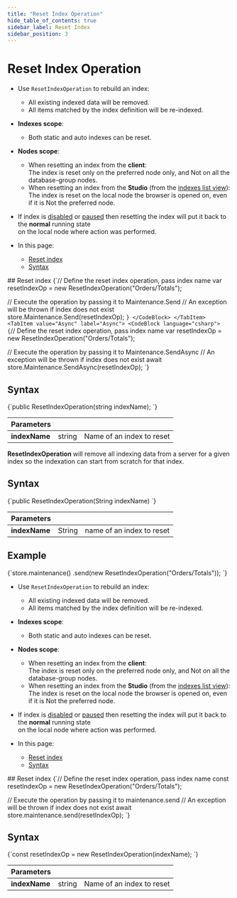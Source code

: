 ---
title: "Reset Index Operation"
hide_table_of_contents: true
sidebar_label: Reset Index
sidebar_position: 3
---




# Reset Index Operation
<LanguageSwitcher supportedLanguages={supportedLanguages} />
<LanguageContent language="csharp">

<Admonition type="note" title="Note">

* Use `ResetIndexOperation` to rebuild an index:  
  * All existing indexed data will be removed.  
  * All items matched by the index definition will be re-indexed.

* __Indexes scope__:  
  * Both static and auto indexes can be reset.

* __Nodes scope__:  
  * When resetting an index from the __client__:  
    The index is reset only on the preferred node only, and Not on all the database-group nodes.  
  * When resetting an index from the __Studio__ (from the [indexes list view](../../../../studio/database/indexes/indexes-list-view.mdx#indexes-list-view---actions)):  
    The index is reset on the local node the browser is opened on, even if it is Not the preferred node.  

* If index is [disabled](../../../../client-api/operations/maintenance/indexes/disable-index.mdx) or [paused](../../../../client-api/operations/maintenance/indexes/stop-index.mdx) 
  then resetting the index will put it back to the __normal__ running state  
  on the local node where action was performed.

* In this page:
    * [Reset index](../../../../client-api/operations/maintenance/indexes/set-index-priority.mdx#set-priority---single-index)
    * [Syntax](../../../../client-api/operations/maintenance/indexes/set-index-priority.mdx#syntax)

</Admonition>
## Reset index

<Tabs groupId='languageSyntax'>
<TabItem value="Sync" label="Sync">
<CodeBlock language="csharp">
{`// Define the reset index operation, pass index name
var resetIndexOp = new ResetIndexOperation("Orders/Totals");

// Execute the operation by passing it to Maintenance.Send
// An exception will be thrown if index does not exist
store.Maintenance.Send(resetIndexOp);
`}
</CodeBlock>
</TabItem>
<TabItem value="Async" label="Async">
<CodeBlock language="csharp">
{`// Define the reset index operation, pass index name
var resetIndexOp = new ResetIndexOperation("Orders/Totals");

// Execute the operation by passing it to Maintenance.SendAsync
// An exception will be thrown if index does not exist
await store.Maintenance.SendAsync(resetIndexOp);
`}
</CodeBlock>
</TabItem>
</Tabs>



## Syntax

<TabItem value="syntax" label="syntax">
<CodeBlock language="csharp">
{`public ResetIndexOperation(string indexName);
`}
</CodeBlock>
</TabItem>

| Parameters | | |
| - | - | - |
| **indexName** | string | Name of an index to reset |




</LanguageContent>
<LanguageContent language="java">


**ResetIndexOperation** will remove all indexing data from a server for a given index so the indexation can start from scratch for that index.

## Syntax

<TabItem value="reset_index_1" label="reset_index_1">
<CodeBlock language="java">
{`public ResetIndexOperation(String indexName)
`}
</CodeBlock>
</TabItem>

| Parameters | | |
| ------------- | ------------- | ----- |
| **indexName** | String | name of an index to reset |


## Example

<TabItem value="reset_index_2" label="reset_index_2">
<CodeBlock language="java">
{`store.maintenance()
    .send(new ResetIndexOperation("Orders/Totals"));
`}
</CodeBlock>
</TabItem>


</LanguageContent>
<LanguageContent language="nodejs">

<Admonition type="note" title="Note">

* Use `ResetIndexOperation` to rebuild an index:  
  * All existing indexed data will be removed.  
  * All items matched by the index definition will be re-indexed.  

* __Indexes scope__:  
  * Both static and auto indexes can be reset.

* __Nodes scope__:  
  * When resetting an index from the __client__:  
    The index is reset only on the preferred node only, and Not on all the database-group nodes.  
  * When resetting an index from the __Studio__ (from the [indexes list view](../../../../studio/database/indexes/indexes-list-view.mdx#indexes-list-view---actions)):  
    The index is reset on the local node the browser is opened on, even if it is Not the preferred node.  

* If index is [disabled](../../../../client-api/operations/maintenance/indexes/disable-index.mdx) or [paused](../../../../client-api/operations/maintenance/indexes/stop-index.mdx) 
  then resetting the index will put it back to the __normal__ running state  
  on the local node where action was performed.

* In this page:
    * [Reset index](../../../../client-api/operations/maintenance/indexes/set-index-priority.mdx#set-priority---single-index)
    * [Syntax](../../../../client-api/operations/maintenance/indexes/set-index-priority.mdx#syntax)

</Admonition>
## Reset index

<TabItem value="reset" label="reset">
<CodeBlock language="js">
{`// Define the reset index operation, pass index name
const resetIndexOp = new ResetIndexOperation("Orders/Totals");

// Execute the operation by passing it to maintenance.send
// An exception will be thrown if index does not exist
await store.maintenance.send(resetIndexOp);
`}
</CodeBlock>
</TabItem>



## Syntax

<TabItem value="syntax" label="syntax">
<CodeBlock language="js">
{`const resetIndexOp = new ResetIndexOperation(indexName);
`}
</CodeBlock>
</TabItem>

| Parameters | | |
| - | - | - |
| **indexName** | string | Name of an index to reset |




</LanguageContent>

<!---
### Indexes
- [What are Indexes](../../../../indexes/what-are-indexes)
- [Creating and Deploying Indexes](../../../../indexes/creating-and-deploying)

### Server
- [Index Administration](../../../../indexes/index-administration)

### Operations
- [How to Get Index](../../../../client-api/operations/maintenance/indexes/get-index)
- [How to Put Indexes](../../../../client-api/operations/maintenance/indexes/put-indexes)
- [How to Delete Index](../../../../client-api/operations/maintenance/indexes/delete-index)


-->